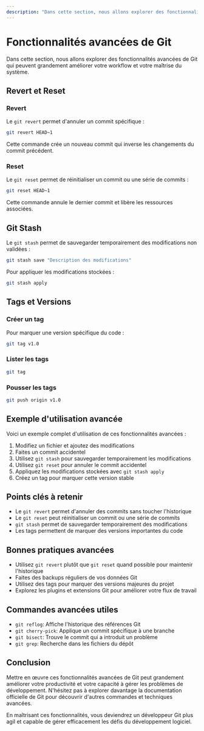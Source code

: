 ```yaml
---
description: "Dans cette section, nous allons explorer des fonctionnalités avancées de Git qui peuvent grandement améliorer votre workflow et votre maîtrise du système."
---
```


# Fonctionnalités avancées de Git

Dans cette section, nous allons explorer des fonctionnalités avancées de Git qui peuvent grandement améliorer votre workflow et votre maîtrise du système.

## Revert et Reset

### Revert

Le `git revert` permet d'annuler un commit spécifique :

```bash copy
git revert HEAD~1
```

Cette commande crée un nouveau commit qui inverse les changements du commit précédent.

### Reset

Le `git reset` permet de réinitialiser un commit ou une série de commits :

```bash copy
git reset HEAD~1
```

Cette commande annule le dernier commit et libère les ressources associées.

## Git Stash

Le `git stash` permet de sauvegarder temporairement des modifications non validées :

```bash copy
git stash save "Description des modifications"
```

Pour appliquer les modifications stockées :

```bash copy
git stash apply
```

## Tags et Versions

### Créer un tag

Pour marquer une version spécifique du code :

```bash copy
git tag v1.0
```

### Lister les tags

```bash copy
git tag
```

### Pousser les tags

```bash copy
git push origin v1.0
```

## Exemple d'utilisation avancée

Voici un exemple complet d'utilisation de ces fonctionnalités avancées :

1. Modifiez un fichier et ajoutez des modifications
2. Faites un commit accidentel
3. Utilisez `git stash` pour sauvegarder temporairement les modifications
4. Utilisez `git reset` pour annuler le commit accidentel
5. Appliquez les modifications stockées avec `git stash apply`
6. Créez un tag pour marquer cette version stable

## Points clés à retenir

- Le `git revert` permet d'annuler des commits sans toucher l'historique
- Le `git reset` peut réinitialiser un commit ou une série de commits
- `git stash` permet de sauvegarder temporairement des modifications
- Les tags permettent de marquer des versions importantes du code

## Bonnes pratiques avancées

- Utilisez `git revert` plutôt que `git reset` quand possible pour maintenir l'historique
- Faites des backups réguliers de vos données Git
- Utilisez des tags pour marquer des versions majeures du projet
- Explorez les plugins et extensions Git pour améliorer votre flux de travail

## Commandes avancées utiles

- `git reflog`: Affiche l'historique des références Git
- `git cherry-pick`: Applique un commit spécifique à une branche
- `git bisect`: Trouve le commit qui a introduit un problème
- `git grep`: Recherche dans les fichiers du dépôt

## Conclusion

Mettre en œuvre ces fonctionnalités avancées de Git peut grandement améliorer votre productivité et votre capacité à gérer les problèmes de développement. N'hésitez pas à explorer davantage la documentation officielle de Git pour découvrir d'autres commandes et techniques avancées.

En maîtrisant ces fonctionnalités, vous deviendrez un développeur Git plus agil et capable de gérer efficacement les défis du développement logiciel.